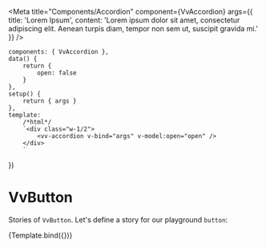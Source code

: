 
<Meta
	title="Components/Accordion"
	component={VvAccordion}
	args={{
		title: 'Lorem Ipsum',
		content:
			'Lorem ipsum dolor sit amet, consectetur adipiscing elit. Aenean turpis diam, tempor non sem ut, suscipit gravida mi.'
	}}
/>

	components: { VvAccordion },
	data() {
		return {
			open: false
		}
	},
	setup() {
		return { args }
	},
	template:
		/*html*/
		`<div class="w-1/2">
            <vv-accordion v-bind="args" v-model:open="open" />
        </div>
        `
})

# VvButton

Stories of `VvButton`.
Let's define a story for our playground `button`:

<Canvas>
	<Story name="vv-accordion" args={{}}>
		{Template.bind({})}
	</Story>
</Canvas>
